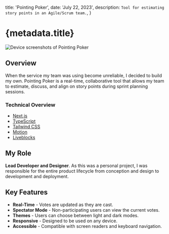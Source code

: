 
  title: 'Pointing Poker',
  date: 'July 22, 2023',
  description: `Tool for estimating story points in an Agile/Scrum team.`,
}

# {metadata.title}

<div className={cn('mx-0 px-0 md:-mx-24 md:px-4')}>
  <Image
    src={PointingPoker}
    alt='Device screenshots of Pointing Poker'
    priority={true}
  />
</div>

## Overview

When the service my team was using become unreliable, I decided to build my own. Pointing Poker is a real-time, collaborative tool that allows my team to estimate, discuss, and align on story points during sprint planning sessions.

### Technical Overview

- [Next.js](https://nextjs.org)
- [TypeScript](https://www.typescriptlang.org)
- [Tailwind CSS](https://tailwindcss.com)
- [Motion](https://motion.dev)
- [Liveblocks](https://liveblocks.io)

## My Role

**Lead Developer and Designer**. As this was a personal project, I was responsible for the entire product lifecycle from conception and design to development and deployment.

## Key Features

- **Real-Time** - Votes are updated as they are cast.
- **Spectator Mode** - Non-participating users can view the current votes.
- **Themes** - Users can choose between light and dark modes.
- **Responsive** - Designed to be used on any device.
- **Accessible** - Compatible with screen readers and keyboard navigation.
